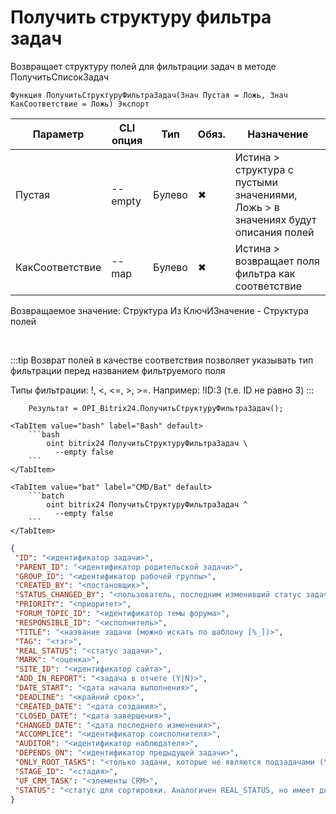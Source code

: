 ﻿---
sidebar_position: 27
---


# Получить структуру фильтра задач
 Возвращает структуру полей для фильтрации задач в методе ПолучитьСписокЗадач



`Функция ПолучитьСтруктуруФильтраЗадач(Знач Пустая = Ложь, Знач КакСоответствие = Ложь) Экспорт`

  | Параметр | CLI опция | Тип | Обяз. | Назначение |
  |-|-|-|-|-|
  | Пустая | --empty | Булево | &#x2716; | Истина > структура с пустыми значениями, Ложь > в значениях будут описания полей |
  | КакСоответствие | --map | Булево | &#x2716; | Истина > возвращает поля фильтра как соответствие |

  
  Возвращаемое значение:   Структура Из КлючИЗначение - Структура полей

<br/>

:::tip
Возврат полей в качестве соответствия позволяет указывать тип фильтрации перед названием фильтруемого поля

Типы фильтрации: !, &lt;, &lt;=, &gt;, &gt;=. Например: !ID:3 (т.е. ID не равно 3)
:::
<br/>


```bsl title="Пример использования для 1С:Предприятие/OneScript"
    Результат = OPI_Bitrix24.ПолучитьСтруктуруФильтраЗадач();
```
    

 <Tabs>
  
    <TabItem value="bash" label="Bash" default>
        ```bash
            oint bitrix24 ПолучитьСтруктуруФильтраЗадач \
              --empty false
        ```
    </TabItem>
  
    <TabItem value="bat" label="CMD/Bat" default>
        ```batch
            oint bitrix24 ПолучитьСтруктуруФильтраЗадач ^
              --empty false
        ```
    </TabItem>
</Tabs>


```json title="Результат"
{
 "ID": "<идентификатор задачи>",
 "PARENT_ID": "<идентификатор родительской задачи>",
 "GROUP_ID": "<идентификатор рабочей группы>",
 "CREATED_BY": "<постановщик>",
 "STATUS_CHANGED_BY": "<пользователь, последним изменивший статус задачи>",
 "PRIORITY": "<приоритет>",
 "FORUM_TOPIC_ID": "<идентификатор темы форума>",
 "RESPONSIBLE_ID": "<исполнитель>",
 "TITLE": "<название задачи (можно искать по шаблону [%_])>",
 "TAG": "<тэг>",
 "REAL_STATUS": "<статус задачи>",
 "MARK": "<оценка>",
 "SITE_ID": "<идентификатор сайта>",
 "ADD_IN_REPORT": "<задача в отчете (Y|N)>",
 "DATE_START": "<дата начала выполнения>",
 "DEADLINE": "<крайний срок>",
 "CREATED_DATE": "<дата создания>",
 "CLOSED_DATE": "<дата завершения>",
 "CHANGED_DATE": "<дата последнего изменения>",
 "ACCOMPLICE": "<идентификатор соисполнителя>",
 "AUDITOR": "<идентификатор наблюдателя>",
 "DEPENDS_ON": "<идентификатор предыдущей задачи>",
 "ONLY_ROOT_TASKS": "<только задачи, которые не являются подзадачами (Y|N)>",
 "STAGE_ID": "<стадия>",
 "UF_CRM_TASK": "<элементы CRM>",
 "STATUS": "<статус для сортировки. Аналогичен REAL_STATUS, но имеет дополнительно три мета-статуса>"
}
```

